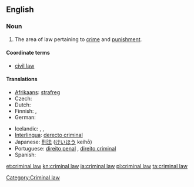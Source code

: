 ==English==
{{wikipedia}}

===Noun===
{{en-noun|sg=[[criminal]] [[law]]}}

# {{legal}} The area of law pertaining to [[crime]] and [[punishment]].

====Coordinate terms====
* [[civil law]]

====Translations====
{{trans-top|area of law}}
* [[Afrikaans]]: [[strafreg]]
* Czech: {{t-|cs|trestní právo|n}}
* Dutch: {{t+|nl|strafrecht|n}}
* Finnish: {{t-|fi|rikosoikeus}}, {{t-|fi|rikoslaki}}
* German: {{t-|de|Strafrecht|n}}
{{trans-mid}}
* Icelandic: {{t|is|hegningarlög|n|p}},  {{t|is|refsilög|n|p}},  {{t|is|refsiréttur|m}}
* [[Interlingua]]: [[derecto criminal]]
* Japanese: [[刑法]] ([[けいほう]] keihō)
* Portuguese: [[direito penal]] {{m}}, [[direito criminal]] {{m}}
* Spanish: {{t|es|derecho penal|m}}
{{trans-bottom}}

[[Category:Criminal law]]

[[et:criminal law]]
[[kn:criminal law]]
[[ja:criminal law]]
[[pl:criminal law]]
[[ta:criminal law]]